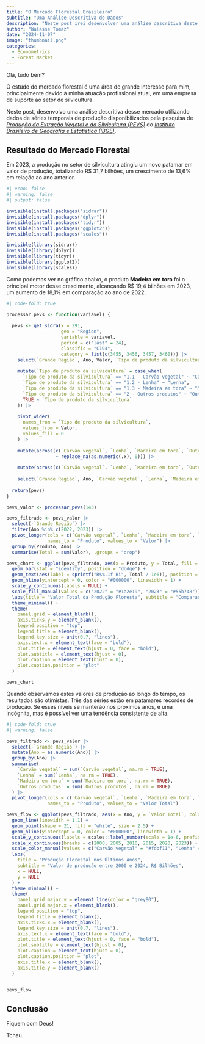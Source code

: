 ```yaml
---
title: "O Mercado Florestal Brasileiro"
subtitle: "Uma Análise Descritiva de Dados"
description: "Neste post irei desenvolver uma análise descritiva deste mercado utilizando os dados de séries temporais de produção disponibilizados pela pesquisa de _Produção da Extração Vegetal e da Silvicultura (PEVS)_ do _Instituto Brasileiro de Geografia e Estatística (IBGE)_."
author: "Walasse Tomaz"
date: "2024-11-07"
image: "thumbnail.png"
categories:
  - Econometrics
  - Forest Market
---
```


Olá, tudo bem?

O estudo do mercado florestal é uma área de grande interesse para mim, principalmente devido à minha atuação profissional atual, em uma empresa de suporte ao setor de silvicultura.

Neste post, desenvolvo uma análise descritiva desse mercado utilizando dados de séries temporais de produção disponibilizados pela pesquisa de [_Produção da Extração Vegetal e da Silvicultura (PEVS)_](https://www.ibge.gov.br/estatisticas/economicas/agricultura-e-pecuaria/9105-producao-da-extracao-vegetal-e-da-silvicultura.html) do [_Instituto Brasileiro de Geografia e Estatística (IBGE)_](https://www.ibge.gov.br/).

## **Resultado do Mercado Florestal**

Em 2023, a produção no setor de silvicultura atingiu um novo patamar em valor de produção, totalizando R$ 31,7 bilhões, um crescimento de 13,6% em relação ao ano anterior.

```r
#| echo: false
#| warning: false
#| output: false

invisible(install.packages("sidrar"))
invisible(install.packages("dplyr"))
invisible(install.packages("tidyr"))
invisible(install.packages("ggplot2"))
invisible(install.packages("scales"))

invisible(library(sidrar))
invisible(library(dplyr))
invisible(library(tidyr))
invisible(library(ggplot2))
invisible(library(scales))
```


Como podemos ver no gráfico abaixo, o produto **Madeira em tora** foi o principal motor desse crescimento, alcançando R$ 19,4 bilhões em 2023, um aumento de 18,1% em comparação ao ano de 2022.

```r
#| code-fold: true

processar_pevs <- function(variavel) {
  
  pevs <- get_sidra(x = 291,
                    geo = "Region",
                    variable = variavel,
                    period = c("last" = 24),
                    classific = "C194",
                    category = list(c(3455, 3456, 3457, 3460))) |>
    select(`Grande Região`, Ano, Valor, `Tipo de produto da silvicultura`) |>
    
    mutate(`Tipo de produto da silvicultura` = case_when(
      `Tipo de produto da silvicultura` == "1.1 - Carvão vegetal" ~ "Carvão vegetal",
      `Tipo de produto da silvicultura` == "1.2 - Lenha" ~ "Lenha",
      `Tipo de produto da silvicultura` == "1.3 - Madeira em tora" ~ "Madeira em tora",
      `Tipo de produto da silvicultura` == "2 - Outros produtos" ~ "Outros produtos",
      TRUE ~ `Tipo de produto da silvicultura`
    )) |>
    
    pivot_wider(
      names_from = `Tipo de produto da silvicultura`,
      values_from = Valor,
      values_fill = 0
    ) |>
    
    mutate(across(c(`Carvão vegetal`, `Lenha`, `Madeira em tora`, `Outros produtos`), 
                  ~ replace_na(as.numeric(.x), 0))) |>
    
    mutate(across(c(`Carvão vegetal`, `Lenha`, `Madeira em tora`, `Outros produtos`), as.numeric)) |>
    
    select(`Grande Região`, Ano, `Carvão vegetal`, `Lenha`, `Madeira em tora`, `Outros produtos`)
  
  return(pevs)
}

pevs_valor <- processar_pevs(143)

pevs_filtrado <- pevs_valor |>
  select(-`Grande Região`) |>
  filter(Ano %in% c(2022, 2023)) |>
  pivot_longer(cols = c(`Carvão vegetal`, `Lenha`, `Madeira em tora`, `Outros produtos`), 
               names_to = "Produto", values_to = "Valor") |>
  group_by(Produto, Ano) |>
  summarise(Total = sum(Valor), .groups = "drop")

pevs_chart <- ggplot(pevs_filtrado, aes(x = Produto, y = Total, fill = as.factor(Ano))) +
  geom_bar(stat = "identity", position = "dodge") +
  geom_text(aes(label = sprintf("R$%.1f Bi", Total / 1e6)), position = position_dodge(width = 0.8), vjust = -0.7, size = 3) +
  geom_hline(yintercept = 0, color = "#000000", linewidth = 1) +
  scale_y_continuous(labels = NULL) +
  scale_fill_manual(values = c("2022" = "#1a2e19", "2023" = "#55b748")) +
  labs(title = "Valor Total da Produção Floresta", subtitle = "Comparação entre 2022 e 2023, R$ Bilhões", x = NULL, y = NULL) +
  theme_minimal() +
  theme(
    panel.grid = element_blank(),
    axis.ticks.y = element_blank(),
    legend.position = "top",
    legend.title = element_blank(),
    legend.key.size = unit(0.7, "lines"),
    axis.text.x = element_text(face = "bold"),
    plot.title = element_text(hjust = 0, face = "bold"),
    plot.subtitle = element_text(hjust = 0),
    plot.caption = element_text(hjust = 0),
    plot.caption.position = "plot"
  )

pevs_chart

```

Quando observamos estes valores de produção ao longo do tempo, os resultados são otimistas. Três das séries estão em patamares recordes de produção. Se esses níveis se manterão nos próximos anos, é uma incógnita, mas é possível ver uma tendência consistente de alta.

```r
#| code-fold: true
#| warning: false

pevs_filtrado <- pevs_valor |>
  select(-`Grande Região`) |>
  mutate(Ano = as.numeric(Ano)) |>
  group_by(Ano) |>
  summarise(
    `Carvão vegetal` = sum(`Carvão vegetal`, na.rm = TRUE),
    `Lenha` = sum(`Lenha`, na.rm = TRUE),
    `Madeira em tora` = sum(`Madeira em tora`, na.rm = TRUE),
    `Outros produtos` = sum(`Outros produtos`, na.rm = TRUE)
  ) |>
  pivot_longer(cols = c(`Carvão vegetal`, `Lenha`, `Madeira em tora`, `Outros produtos`),
               names_to = "Produto", values_to = "Valor Total")

pevs_flow <- ggplot(pevs_filtrado, aes(x = Ano, y = `Valor Total`, color = Produto, group = Produto)) +
  geom_line(linewidth = 1.1) +
  geom_point(shape = 21, fill = "white", size = 2.5) +
  geom_hline(yintercept = 0, color = "#000000", linewidth = 1) +
  scale_y_continuous(labels = scales::label_number(scale = 1e-6, prefix = "R$", suffix = " Bi")) +
  scale_x_continuous(breaks = c(2000, 2005, 2010, 2015, 2020, 2023)) +
  scale_color_manual(values = c("Carvão vegetal" = "#fdbf11", "Lenha" = "#1696d2", "Madeira em tora" = "#55b748", "Outros produtos" = "#000000")) +
  labs(
    title = "Produção Florestal nos Últimos Anos",
    subtitle = "Valor de produção entre 2000 e 2024, R$ Bilhões",
    x = NULL,
    y = NULL
  ) +
  theme_minimal() +
  theme(
    panel.grid.major.y = element_line(color = "grey80"),
    panel.grid.major.x = element_blank(),
    legend.position = "top",
    legend.title = element_blank(),
    axis.ticks.x = element_blank(),
    legend.key.size = unit(0.7, "lines"),
    axis.text.x = element_text(face = "bold"),
    plot.title = element_text(hjust = 0, face = "bold"),
    plot.subtitle = element_text(hjust = 0),
    plot.caption = element_text(hjust = 0),
    plot.caption.position = "plot",
    axis.title.x = element_blank(),
    axis.title.y = element_blank()
  )


pevs_flow

```


## **Conclusão**

Fiquem com Deus! 

Tchau.